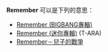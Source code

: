 '''Remember''' 可以是下列的意思：

* [[Remember_(BIGBANG專輯)|Remember (BIGBANG專輯)]]
* [[Remember_(迷你專輯)|Remember (迷你專輯)]] (T-ARA)
* [[Remember－兒子的戰爭|Remember－兒子的戰爭]]

{{disambig|cat=非中文名稱消歧義}}